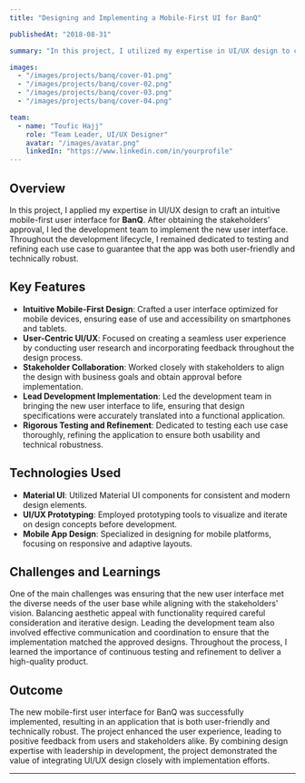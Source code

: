 ```yaml
---
title: "Designing and Implementing a Mobile-First UI for BanQ"

publishedAt: "2018-08-31"

summary: "In this project, I utilized my expertise in UI/UX design to craft an intuitive mobile-first user interface for BanQ and led the development team to implement the new design, ensuring a user-friendly and technically robust application."

images:
  - "/images/projects/banq/cover-01.png"
  - "/images/projects/banq/cover-02.png"
  - "/images/projects/banq/cover-03.png"
  - "/images/projects/banq/cover-04.png"

team:
  - name: "Toufic Hajj"
    role: "Team Leader, UI/UX Designer"
    avatar: "/images/avatar.png"
    linkedIn: "https://www.linkedin.com/in/yourprofile"
---
```


## Overview

In this project, I applied my expertise in UI/UX design to craft an intuitive mobile-first user interface for **BanQ**. After obtaining the stakeholders' approval, I led the development team to implement the new user interface. Throughout the development lifecycle, I remained dedicated to testing and refining each use case to guarantee that the app was both user-friendly and technically robust.

## Key Features

- **Intuitive Mobile-First Design**: Crafted a user interface optimized for mobile devices, ensuring ease of use and accessibility on smartphones and tablets.
- **User-Centric UI/UX**: Focused on creating a seamless user experience by conducting user research and incorporating feedback throughout the design process.
- **Stakeholder Collaboration**: Worked closely with stakeholders to align the design with business goals and obtain approval before implementation.
- **Lead Development Implementation**: Led the development team in bringing the new user interface to life, ensuring that design specifications were accurately translated into a functional application.
- **Rigorous Testing and Refinement**: Dedicated to testing each use case thoroughly, refining the application to ensure both usability and technical robustness.

## Technologies Used

- **Material UI**: Utilized Material UI components for consistent and modern design elements.
- **UI/UX Prototyping**: Employed prototyping tools to visualize and iterate on design concepts before development.
- **Mobile App Design**: Specialized in designing for mobile platforms, focusing on responsive and adaptive layouts.

## Challenges and Learnings

One of the main challenges was ensuring that the new user interface met the diverse needs of the user base while aligning with the stakeholders' vision. Balancing aesthetic appeal with functionality required careful consideration and iterative design. Leading the development team also involved effective communication and coordination to ensure that the implementation matched the approved designs. Throughout the process, I learned the importance of continuous testing and refinement to deliver a high-quality product.

## Outcome

The new mobile-first user interface for BanQ was successfully implemented, resulting in an application that is both user-friendly and technically robust. The project enhanced the user experience, leading to positive feedback from users and stakeholders alike. By combining design expertise with leadership in development, the project demonstrated the value of integrating UI/UX design closely with implementation efforts.

---
